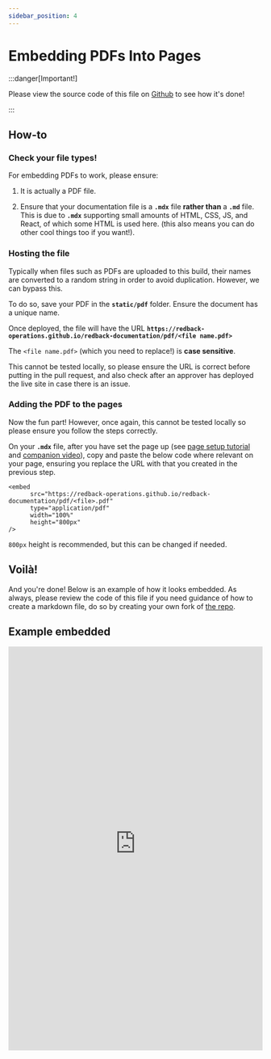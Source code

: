 ```yaml
---
sidebar_position: 4
---
```


# Embedding PDFs Into Pages


:::danger[Important!]

Please view the source code of this file on
[Github](https://github.com/Redback-Operations/redback-documentation/blob/main/docs/example/pdf-tutorial.mdx) to see how it's done!

:::

## How-to

### Check your file types!

For embedding PDFs to work, please ensure:

1. It is actually a PDF file.

2. Ensure that your documentation file is a **`.mdx`** file **rather than** a **`.md`** file. This
is due to **`.mdx`** supporting small amounts of HTML, CSS, JS, and React, of which some HTML
is used here. (this also means you can do other cool things too if you want!).


### Hosting the file

Typically when files such as PDFs are uploaded to this build, their names are converted
to a random string in order to avoid duplication. However, we can bypass this.

To do so, save your PDF in the **`static/pdf`** folder. Ensure the document has a unique
name.

Once deployed, the file will have the URL **`https://redback-operations.github.io/redback-documentation/pdf/<file name.pdf>`**

The `<file name.pdf>` (which you need to replace!) is **case sensitive**.

This cannot be tested locally, so please ensure the URL is correct before putting in the
pull request, and also check after an approver has deployed the live site in case there is an
issue.


### Adding the PDF to the pages

Now the fun part! However, once again, this cannot be tested locally so please ensure you
follow the steps correctly.

On your **`.mdx`** file, after you have set the page up (see [page setup tutorial](tutorial) and
[companion video](https://youtu.be/AbDBXuXaJ_s)), copy and paste the below code where relevant
on your page, ensuring you replace the URL with that you created in the previous step.

```
<embed
      src="https://redback-operations.github.io/redback-documentation/pdf/<file>.pdf"
      type="application/pdf"
      width="100%"
      height="800px"
/>
```

`800px` height is recommended, but this can be changed if needed.

## Voilà!

And you're done! Below is an example of how it looks embedded. As always, please review the code
of this file if you need guidance of how to create a markdown file, do so by creating your own
fork of [the repo](https://github.com/Redback-Operations/redback-documentation/blob/main/docs/example/pdf-tutorial.mdx).


## Example embedded
<embed
      src="https://redback-operations.github.io/redback-documentation/pdf/ISMS.pdf"
      type="application/pdf"
      width="100%"
      height="800px"
/>
